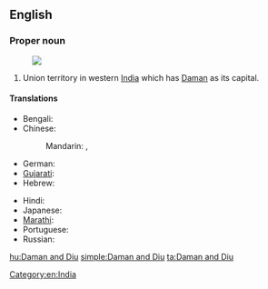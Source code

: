 ==English==
{{wikipedia}}

===Proper noun===
{{en-proper noun}}
[[Image:Daman and Diu in India (disputed hatched).svg|thumb|]]
# Union territory in western [[India]] which has [[Daman]] as its capital.

====Translations====
{{trans-top|Indian state territory}}
* Bengali: {{t-|bn|দমন ও দিউ|sc=Beng|xs=Bengali}}
* Chinese:
*: Mandarin: {{t|cmn|達曼-第烏|sc=Hani}},  {{t|cmn|达曼-第乌|tr=Dāmàn-Dìwū|sc=Hani}}
* German: {{t-|de|Daman und Diu}}
* [[Gujarati]]: {{t-|gu|દમણ અને દિવ|sc=Gujr|xs=Gujarati}}
* Hebrew: {{t-|he|דאמאן ודיו}}
{{trans-mid}}
* Hindi: {{t+|hi|दमन और दीव|tr=daman aur dīv|xs=Hindi}}
* Japanese: {{t-|ja|ダマン・ディーウ|tr=Daman-Dīu}}
* [[Marathi]]: {{t-|mr|दमण आणि दीव|sc=Deva|xs=Marathi}}
* Portuguese: {{t-|pt|Damão e Diu}}
* Russian: {{t-|ru|Даман и Диу|tr=Daman i Diu}}
{{trans-bottom}}

[[Category:en:India]]

[[hu:Daman and Diu]]
[[simple:Daman and Diu]]
[[ta:Daman and Diu]]
